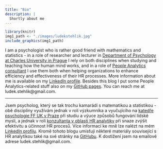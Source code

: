 ```yaml
---
title: "Bio"
description: |
  Shortly about me
---
```


```r
library(knitr)
img1_path <- "./images/ludekstehlik.jpg"
include_graphics(img1_path)
```
I am a psychologist who is rather good friend with mathematics and statistics - in a role of researcher and lecturer in [Department of Psychology at Charles University in Prague](https://kps.ff.cuni.cz/cs/) I rely on both disciplines when studying and teaching how the human mind works, and in a role of [People Analytics consultant]((https://www2.deloitte.com/cz/cs/pages/deloitte-analytics/topics/advanced-analytics.html)) I use them both when helping organizations to enhance efficiency and effectiveness of their HR processes. More information about me is available on my [LinkedIn profile](https://www.linkedin.com/in/ludekstehlik/). Besides this blog I put some People Analytics-related stuff also on my [GitHub pages](https://github.com/lstehlik2809). You can reach me at ludek.stehlik@gmail.com.

---

Jsem psycholog, který se tak trochu kamarádí s matematikou a statistikou - obě disciplíny využívám jednak v roli výzkumníka a vyučujícího na [katedře psychologie FF UK v Praze](https://kps.ff.cuni.cz/cs/) při studiu a výuce způsobů fungování lidské mysli, a jednak v roli [konzultanta v oblasti HR analytiky](https://www2.deloitte.com/cz/cs/pages/deloitte-analytics/topics/advanced-analytics.html) při snaze zvýšit efektivitu a účinnost HR procesů. Více informací ke mně lze nalézt na mém [LinkedIn profilu](https://www.linkedin.com/in/ludekstehlik/). Kromě tohoto blogu umísťuji některé materiály související s HR analytikou také na své stránky na [GitHubu](https://github.com/lstehlik2809). K dostižení jsem na emailové adrese ludek.stehlik@gmail.com.